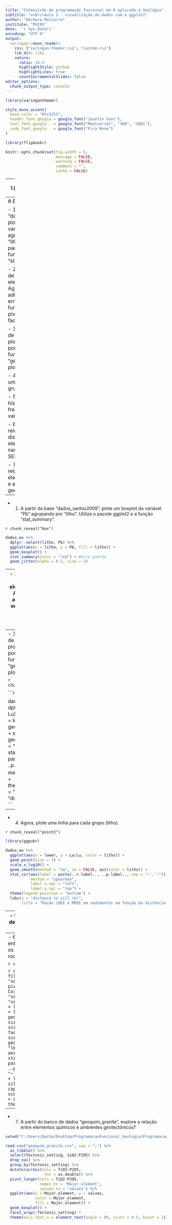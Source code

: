 ```yaml
---
title: "Intensivão de programação funcional em R aplicado à Geologia"
subtitle: "⚒<br/>Aula 3 - visualização de dados com o ggplot2"
author: "Bárbara Malcorra"
institute: "PUCRS"
date: '`r Sys.Date()`'
encoding: "UTF-8"
output:
  xaringan::moon_reader:
    css: ["xaringan-themer.css", "custom.css"]
    lib_dir: libs
    nature:
      ratio: 16:9
      highlightStyle: github
      highlightLines: true
      countIncrementalSlides: false
editor_options: 
  chunk_output_type: console
---
```



```r
library(xaringanthemer)

style_mono_accent(
  base_color = "#1c5253",
  header_font_google = google_font("Josefin Sans"),
  text_font_google   = google_font("Montserrat", "300", "300i"),
  code_font_google   = google_font("Fira Mono")
)
```


```r
library(flipbookr)

knitr::opts_chunk$set(fig.width = 6,
                      message = FALSE,
                      warning = FALSE,
                      comment = "",
                      cache = FALSE)
```

---
```r
library(tidyverse)
library(readxl)
```


```r
setwd("C:/Users/barba/Desktop/ProgramacaoFuncional_Geologia/ProgramacaoFuncional_Geologia/")

library(readxl)

dados.ex <- read.csv("santos_2009.csv") %>% 
  as_tibble()

dados.ex
```


---
# Exercícios

- 1) A partir da base "dados_santos2009", plote um boxplot da variável "Pb" agrupando por "litho". Utilize o pacote ggplot2 e a função "stat_summary".

- 2) Faça um gráfico de barras dos elementos químicos. Agrupe por litho e adicione barras de erro. Dica: utilize as funções pivot_longer() e facet_wrap().
  
- 3) Faça um gráfico de pontos (scatter plot) da razão La/Tm por distance. Utilize a função "geom_smooth" para plotar o modelo.

- 4) Agora, plote uma linha para cada grupo (litho).

- 5) Faça um histograma de frequência da variável "Pb".

- 6) Explore a relação entre a distância até o sill e elementos químicos nas rochas SEDIMENTARES.

- 7) Explore a relação entre elementos químicos e ambientes geotectônicos? 

---
- 1) A partir da base "dados_santos2009", plote um boxplot da variável "Pb" agrupando por "litho". Utilize o pacote ggplot2 e a função "stat_summary".

`r chunk_reveal("box")`

```r
dados.ex %>% 
  dplyr::select(litho, Pb) %>% 
  ggplot(aes(x = litho, y = Pb, fill = litho)) +
  geom_boxplot() +
  stat_summary(color = "red") + #erro padrão
  geom_jitter(alpha = 0.5, size = 3)
```


---
- 2) Faça um gráfico de barras dos elementos químicos. Agrupe por litho e adicione barras de erro. Dica: utilize as funções pivot_longer() e facet_wrap().

`r chunk_reveal("bar")`

```r
dados.ex %>% 
  dplyr::select(litho, Co:Tm) %>% 
  pivot_longer(cols = Co:Tm,
               names_to = "variable",
               values_to = "value") %>% 
  ggplot(aes(x = litho, y = value, fill = litho)) +
  stat_summary(geom = "bar") +
  stat_summary() +
  facet_wrap(~variable, scales = "free")
```


---
- 3) Faça um gráfico de pontos (scatter plot) da razão La/Lu por distance. Utilize a função "geom_smooth" para plotar o modelo.

`r chunk_reveal("point")`

```r
library(ggpubr)

dados.ex %>% 
  dplyr::select(lower, La, Lu) %>% 
  ggplot(aes(x = lower, y = La/Lu)) +
  geom_point(size = 3) + 
  scale_x_log10() + 
  geom_smooth(method = "lm") +
  stat_cor(aes(label = paste(..r.label.., ..p.label.., sep = "~`,`~")),
           method = "spearman") +
  theme(legend.position = "right") +
  labs(x = "distance to sill (m)")
```


---
- 4) Agora, plote uma linha para cada grupo (litho).

`r chunk_reveal("point2")`

```r
library(ggpubr)

dados.ex %>% 
  ggplot(aes(x = lower, y = La/Lu, color = litho)) +
  geom_point(size = 3) +
  scale_x_log10() + 
  geom_smooth(method = "lm", se = FALSE, aes(color = litho)) +
  stat_cor(aes(label = paste(..r.label.., ..p.label.., sep = "~`,`~")),
           method = "spearman",
           label.x.npc = "left",
           label.y.npc = "top") +
  theme(legend.position = "bottom") +
  labs(x = "distance to sill (m)",
       title = "Razão LREE e MREE em sedimentos em função da distância até o sill")
```


---
- 5) Faça um histograma de frequência da variável "Pb".

`r chunk_reveal("hist")`

```r
dados.ex %>% 
  ggplot(aes(x = Pb)) +
  geom_histogram(color = "white") +
  labs(title = "Histograma")
```


---
- 6) Explore a relação entre a distância até o sill e os elementos químicos nas rochas SEDIMENTARES.

`r chunk_reveal("cor")`

```r
dados.ex %>% 
  filter(!litho == "volcanic") %>% 
  pivot_longer(cols = Co:Tm,
               names_to = "variable",
               values_to = "value") %>% 
  ggplot(aes(x = lower, y = value, color = litho)) +
  geom_point(alpha = 0.7, size = 2) +
  scale_x_log10() +
  facet_wrap(~variable, scales = "free") +
  geom_smooth(method = "lm", se = FALSE, aes(color = litho)) +
  stat_cor(aes(label = paste(..r.label.., ..p.label.., sep = "~`,`~")),
           method = "lm") +
  labs(x = "distance to sill (m)",
       y = "value",
       caption = "referência") +
  scale_color_manual(values = c("red", "blue"))
  theme_bw()
```


---
- 7) A partir do banco de dados "geoquim_granite", explore a relação entre elementos químicos e ambientes geotectônicos? 

```r
setwd("C:/Users/barba/Desktop/ProgramacaoFuncional_Geologia/ProgramacaoFuncional_Geologia/")

read.csv("geoquim_granite.csv", sep = ";") %>% 
  as_tibble() %>% 
  select(Tectonic_setting, SiO2:P2O5) %>%
  drop_na() %>% 
  group_by(Tectonic_setting) %>% 
  mutate(across(cols = TiO2:P2O5,
                .fns = as.double)) %>% 
  pivot_longer(cols = TiO2:P2O5,
               names_to = "Major_element",
               values_to = "values") %>% 
  ggplot(aes(x = Major_element, y = values,
             color = Major_element,
             fill = Major_element)) + 
  geom_boxplot() +
  facet_wrap(~Tectonic_setting) +
  theme(axis.text.x = element_text(angle = 90, vjust = 0.5, hjust = 1))
```




